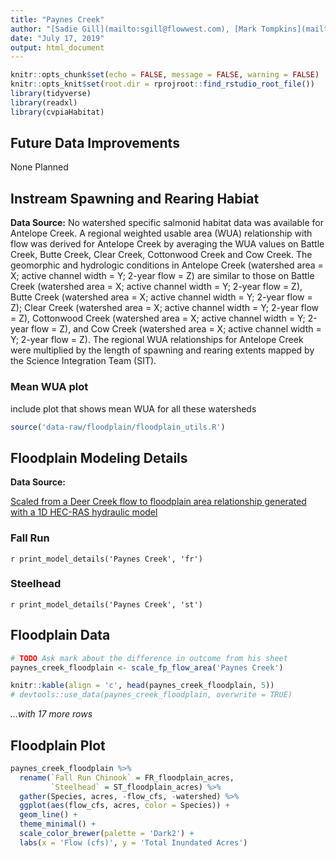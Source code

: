 ```yaml
---
title: "Paynes Creek"
author: "[Sadie Gill](mailto:sgill@flowwest.com), [Mark Tompkins](mailto:mtompkins@flowwest.com), [Erin Cain](mailto:ecain@flowwest.com)"
date: "July 17, 2019"
output: html_document
---
```


```r
knitr::opts_chunk$set(echo = FALSE, message = FALSE, warning = FALSE)
knitr::opts_knit$set(root.dir = rprojroot::find_rstudio_root_file())
library(tidyverse)
library(readxl)
library(cvpiaHabitat)
```

## Future Data Improvements
None Planned 

## Instream Spawning and Rearing Habiat

**Data Source:** 
No watershed specific salmonid habitat data was available for Antelope Creek. A regional weighted usable area (WUA) relationship with flow was derived for Antelope Creek by averaging the WUA values on Battle Creek, Butte Creek, Clear Creek, Cottonwood Creek and Cow Creek. The geomorphic and hydrologic conditions in Antelope Creek (watershed area = X; active channel width = Y; 2-year flow = Z) are similar to those on Battle Creek (watershed area = X; active channel width = Y; 2-year flow = Z), Butte Creek (watershed area = X; active channel width = Y; 2-year flow = Z); Clear Creek (watershed area = X; active channel width = Y; 2-year flow = Z), Cottonwood Creek (watershed area = X; active channel width = Y; 2-year flow = Z), and Cow Creek (watershed area = X; active channel width = Y; 2-year flow = Z). The regional WUA relationships for Antelope Creek were multiplied by the length of spawning and rearing extents mapped by the Science Integration Team (SIT).  

### Mean WUA plot 

include plot that shows mean WUA for all these watersheds 

```r
source('data-raw/floodplain/floodplain_utils.R')
```

## Floodplain Modeling Details

**Data Source:**

[Scaled from a Deer Creek flow to floodplain area relationship generated with a 1D HEC-RAS hydraulic model](https://s3-us-west-2.amazonaws.com/cvpiahabitat-r-package/cvpia-sit-model-inputs/DRAFT+Deer+Creek+Hydraulic+Models+Tech+Memo+6-08-07.pdf)

### Fall Run
`r print_model_details('Paynes Creek', 'fr')`

### Steelhead
`r print_model_details('Paynes Creek', 'st')`

## Floodplain Data

```r
# TODO Ask mark about the difference in outcome from his sheet
paynes_creek_floodplain <- scale_fp_flow_area('Paynes Creek')

knitr::kable(align = 'c', head(paynes_creek_floodplain, 5)) 
# devtools::use_data(paynes_creek_floodplain, overwrite = TRUE)
```

*...with 17 more rows*

## Floodplain Plot
```r
paynes_creek_floodplain %>% 
  rename(`Fall Run Chinook` = FR_floodplain_acres,
         `Steelhead` = ST_floodplain_acres) %>% 
  gather(Species, acres, -flow_cfs, -watershed) %>% 
  ggplot(aes(flow_cfs, acres, color = Species)) +
  geom_line() +
  theme_minimal() +
  scale_color_brewer(palette = 'Dark2') +
  labs(x = 'Flow (cfs)', y = 'Total Inundated Acres')
```
